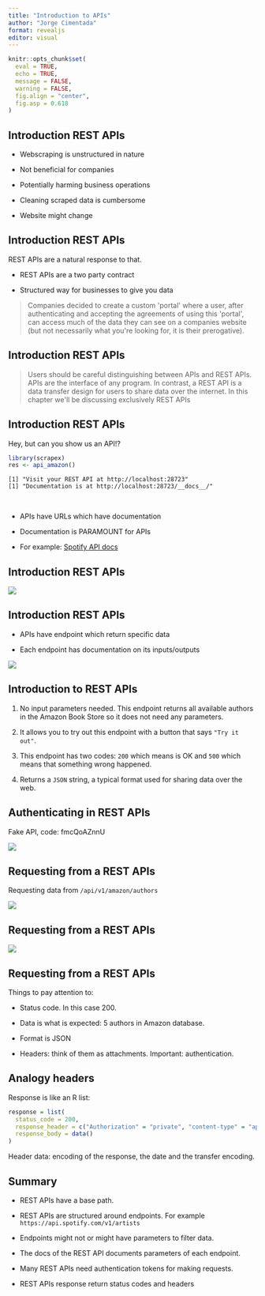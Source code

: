 ```yaml
---
title: "Introduction to APIs"
author: "Jorge Cimentada"
format: revealjs
editor: visual
---
```


```r
knitr::opts_chunk$set(
  eval = TRUE,
  echo = TRUE,
  message = FALSE,
  warning = FALSE,
  fig.align = "center",
  fig.asp = 0.618
)
```

## Introduction REST APIs

-   Webscraping is unstructured in nature

-   Not beneficial for companies

-   Potentially harming business operations

-   Cleaning scraped data is cumbersome

-   Website might change

## Introduction REST APIs

REST APIs are a natural response to that.

-   REST APIs are a two party contract

-   Structured way for businesses to give you data

> Companies decided to create a custom \'portal\' where a user, after authenticating and
> accepting the agreements of using this \'portal\', can access much of the data they can see on a companies website (but not necessarily what you\'re looking for, it is their prerogative).

## Introduction REST APIs

> Users should be careful distinguishing between APIs and REST APIs. APIs are the interface of any program. In contrast, a REST API is a data transfer design for users to share data over the internet. In this chapter we\'ll be discussing exclusively REST APIs

## Introduction REST APIs

Hey, but can you show us an API!?

```r
library(scrapex)
res <- api_amazon()
```

    [1] "Visit your REST API at http://localhost:28723"
    [1] "Documentation is at http://localhost:28723/__docs__/"

<br>

-   APIs have URLs which have documentation

-   Documentation is PARAMOUNT for APIs

-   For example: [Spotify API docs](https://developer.spotify.com/documentation/web-api/reference/#/operations/get-track)

## Introduction REST APIs

![](images/paste-E6F74C31.png){fig-align="center"}

## Introduction REST APIs

-   APIs have endpoint which return specific data

-   Each endpoint has documentation on its inputs/outputs

![](images/paste-05E1ADC8.png){fig-align="center"}

## Introduction to REST APIs

1.  No input parameters needed. This endpoint returns all available authors in the Amazon Book Store so it does not need any parameters.

2.  It allows you to try out this endpoint with a button that says `"Try it out"`.

3.  This endpoint has two codes: `200` which means is OK and `500` which means that something wrong happened.

4.  Returns a `JSON` string, a typical format used for sharing data over the web.

## Authenticating in REST APIs

Fake API, code: fmcQoAZnnU

![](images/paste-0F25E436.png){fig-align="center"}

## Requesting from a REST APIs

Requesting data from `/api/v1/amazon/authors`

![](images/paste-26809E14.png){fig-align="center"}

## Requesting from a REST APIs

![](images/paste-46A430C6.png){fig-align="center"}

## Requesting from a REST APIs

Things to pay attention to:

-   Status code. In this case 200.

-   Data is what is expected: 5 authors in Amazon database.

-   Format is JSON

-   Headers: think of them as attachments. Important: authentication.

## Analogy headers

Response is like an R list:

```r
response = list(
  status_code = 200,
  response_header = c("Authorization" = "private", "content-type" = "application/json"),
  response_body = data()
)
```

Header data: encoding of the response, the date and the transfer encoding.

## Summary

-   REST APIs have a base path.

-   REST APIs are structured around endpoints. For example `https://api.spotify.com/v1/artists`

-   Endpoints might not or might have parameters to filter data.

-   The docs of the REST API documents parameters of each endpoint.

-   Many REST APIs need authentication tokens for making requests.

-   REST APIs response return status codes and headers
